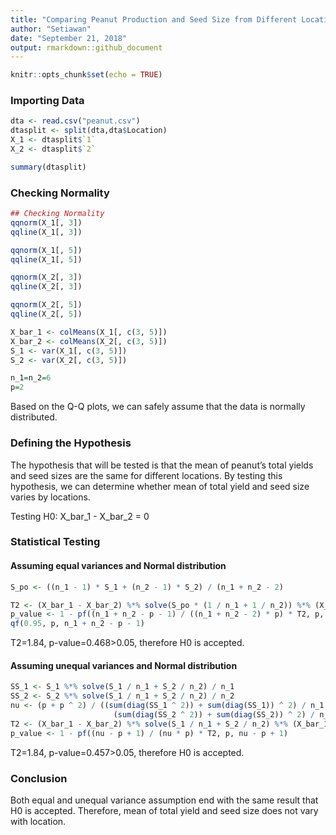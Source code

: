 ---
title: "Comparing Peanut Production and Seed Size from Different Locations"
author: "Setiawan"
date: "September 21, 2018"
output: rmarkdown::github_document
---

```{r setup, include=FALSE}
knitr::opts_chunk$set(echo = TRUE)
```

### Importing Data

```{r data}
dta <- read.csv("peanut.csv")
dtasplit <- split(dta,dta$Location)
X_1 <- dtasplit$`1`
X_2 <- dtasplit$`2`

summary(dtasplit)
```

### Checking Normality

```{r norm}
## Checking Normality
qqnorm(X_1[, 3])
qqline(X_1[, 3])

qqnorm(X_1[, 5])
qqline(X_1[, 5])

qqnorm(X_2[, 3])
qqline(X_2[, 3])

qqnorm(X_2[, 5])
qqline(X_2[, 5])

X_bar_1 <- colMeans(X_1[, c(3, 5)])
X_bar_2 <- colMeans(X_2[, c(3, 5)])
S_1 <- var(X_1[, c(3, 5)])
S_2 <- var(X_2[, c(3, 5)])

n_1=n_2=6
p=2
```

Based on the Q-Q plots, we can safely assume that the data is normally distributed.


### Defining the Hypothesis
The hypothesis that will be tested is that the mean of peanut's total yields and seed sizes are the same for different locations.
By testing this hypothesis, we can determine whether mean of total yield and seed size varies by locations.

Testing H0: X_bar_1 - X_bar_2 = 0


### Statistical Testing
#### Assuming equal variances and Normal distribution

```{r eqvar}
S_po <- ((n_1 - 1) * S_1 + (n_2 - 1) * S_2) / (n_1 + n_2 - 2)

T2 <- (X_bar_1 - X_bar_2) %*% solve(S_po * (1 / n_1 + 1 / n_2)) %*% (X_bar_1 - X_bar_2)
p_value <- 1 - pf((n_1 + n_2 - p - 1) / ((n_1 + n_2 - 2) * p) * T2, p, n_1 + n_2 - p - 1)
qf(0.95, p, n_1 + n_2 - p - 1)
```
T2=1.84, p-value=0.468>0.05, therefore H0 is accepted.

#### Assuming unequal variances and Normal distribution

```{r uneqvar}
SS_1 <- S_1 %*% solve(S_1 / n_1 + S_2 / n_2) / n_1
SS_2 <- S_2 %*% solve(S_1 / n_1 + S_2 / n_2) / n_2
nu <- (p + p ^ 2) / ((sum(diag(SS_1 ^ 2)) + sum(diag(SS_1)) ^ 2) / n_1 + 
                       (sum(diag(SS_2 ^ 2)) + sum(diag(SS_2)) ^ 2) / n_2)
T2 <- (X_bar_1 - X_bar_2) %*% solve(S_1 / n_1 + S_2 / n_2) %*% (X_bar_1 - X_bar_2)
p_value <- 1 - pf((nu - p + 1) / (nu * p) * T2, p, nu - p + 1)
```
T2=1.84, p-value=0.457>0.05, therefore H0 is accepted.


### Conclusion
Both equal and unequal variance assumption end with the same result that H0 is accepted.
Therefore, mean of total yield and seed size does not vary with location.
